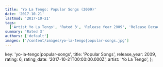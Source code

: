 ```yaml
---
title: 'Yo La Tengo: Popular Songs (2009)'
date: '2017-10-21'
lastmod: '2017-10-21'
tags:
  ['Artist Yo La Tengo', 'Rated 3', 'Release Year 2009', 'Release Decade 2000']
summary: 'Rated 3'
authors: ['default']
images: ['/content/images/yo-la-tengo|popular-songs.jpg']
---
```


  key: 'yo-la-tengo|popular-songs',
  title: 'Popular Songs',
  release_year: 2009,
  rating: 6,
  rating_date: '2017-10-21T00:00:00.000Z',
  artist: 'Yo La Tengo',
};

<MusicRating data={data} />
